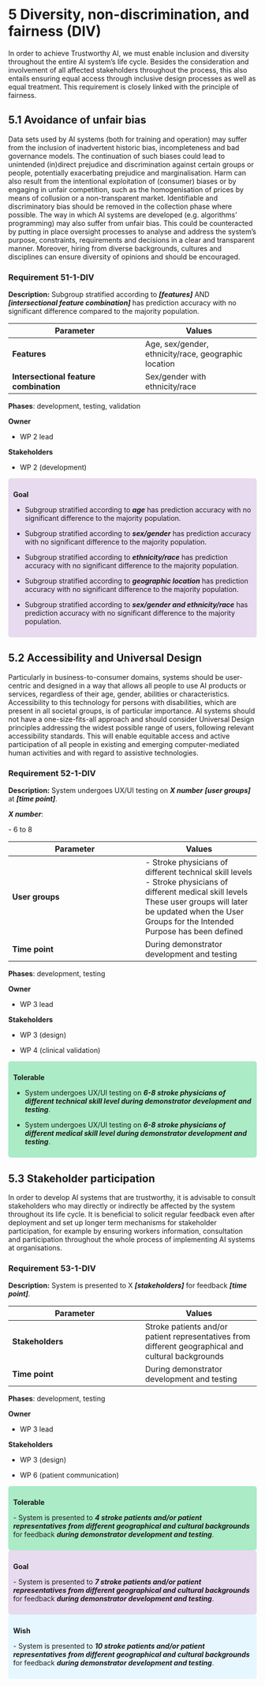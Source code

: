 # 5 Diversity, non-discrimination, and fairness (DIV)

In order to achieve Trustworthy AI, we must enable inclusion and diversity throughout the entire AI system’s life cycle. Besides the consideration and involvement of all affected stakeholders throughout the process, this also entails ensuring equal access through inclusive design processes as well as equal treatment. This requirement is closely linked with the principle of fairness.

## 5.1 Avoidance of unfair bias

Data sets used by AI systems (both for training and operation) may suffer from the inclusion of inadvertent historic bias, incompleteness and bad governance models. The continuation of such biases could lead to unintended (in)direct prejudice and discrimination against certain groups or people, potentially exacerbating prejudice and marginalisation. Harm can also result from the intentional exploitation of (consumer) biases or by engaging in unfair competition, such as the homogenisation of prices by means of collusion or a non-transparent market. Identifiable and discriminatory bias should be removed in the collection phase where possible. The way in which AI systems are developed (e.g. algorithms’ programming) may also suffer from unfair bias. This could be counteracted by putting in place oversight processes to analyse and address the system’s purpose, constraints, requirements and decisions in a clear and transparent manner. Moreover, hiring from diverse backgrounds, cultures and disciplines can ensure diversity of opinions and should be encouraged.

### Requirement 51-1-DIV {#51-1-div}

**Description:** Subgroup stratified according to ***\[features\]*** AND ***\[intersectional feature combination\]*** has prediction accuracy with no significant difference compared to the majority population.

| **Parameter**                                  | **Values**                              |
|------------------------------------------------|-----------------------------------------|
| **Features**                                   | Age, sex/gender, ethnicity/race, geographic location|
| **Intersectional feature combination**         | Sex/gender with ethnicity/race|


**Phases**: development, testing, validation

**Owner**

- WP 2 lead

**Stakeholders**

- WP 2 (development)

<div style="background-color: #e8daef; padding:10px; border-radius:5px;">

**Goal**

- Subgroup stratified according to ***age*** has prediction accuracy with no significant difference to the majority population.

- Subgroup stratified according to ***sex/gender*** has prediction accuracy with no significant difference to the majority population.

- Subgroup stratified according to ***ethnicity/race*** has prediction accuracy with no significant difference to the majority population.

- Subgroup stratified according to ***geographic location*** has prediction accuracy with no significant difference to the majority population.

- Subgroup stratified according to ***sex/gender and ethnicity/race*** has prediction accuracy with no significant difference to the majority population.

</div>

## 5.2 Accessibility and Universal Design

Particularly in business-to-consumer domains, systems should be user-centric and designed in a way that allows all people to use AI products or services, regardless of their age, gender, abilities or characteristics. Accessibility to this technology for persons with disabilities, which are present in all societal groups, is of particular importance. AI systems should not have a one-size-fits-all approach and should consider Universal Design principles addressing the widest possible range of users, following relevant accessibility standards. This will enable equitable access and active participation of all people in existing and emerging computer-mediated human activities and with regard to assistive technologies.

### Requirement 52-1-DIV {#52-1-div}

**Description:** System undergoes UX/UI testing on ***X number*** ***\[user groups\]*** at ***\[time point\]***.

***X number***:

\- 6 to 8

| **Parameter**                                  | **Values**                              |
|------------------------------------------------|-----------------------------------------|
| **User groups**                                | - Stroke physicians of different technical skill levels<br>- Stroke physicians of different medical skill levels<br> These user groups will later be updated when the User Groups for the Intended Purpose has been defined|
| **Time point**                                 | During demonstrator development and testing|


**Phases**: development, testing

**Owner**

- WP 3 lead

**Stakeholders**

- WP 3 (design)

- WP 4 (clinical validation)

<div style="background-color:#abebc6; padding:10px; border-radius:5px;">

**Tolerable**

- System undergoes UX/UI testing on ***6-8 stroke physicians of different technical skill level during demonstrator development and testing***.

- System undergoes UX/UI testing on ***6-8 stroke physicians of different medical skill level during demonstrator development and testing***.

</div>

## 5.3 Stakeholder participation

In order to develop AI systems that are trustworthy, it is advisable to consult stakeholders who may directly or indirectly be affected by the system throughout its life cycle. It is beneficial to solicit regular feedback even after deployment and set up longer term mechanisms for stakeholder participation, for example by ensuring workers information, consultation and participation throughout the whole process of implementing AI systems at organisations.

### Requirement 53-1-DIV {#53-1-div}

**Description:** System is presented to X ***\[stakeholders\]*** for feedback ***\[time point\]***.

| **Parameter**                                  | **Values**                              |
|------------------------------------------------|-----------------------------------------|
| **Stakeholders**                               | Stroke patients and/or patient representatives from different geographical and cultural backgrounds|
| **Time point**                                 | During demonstrator development and testing|


**Phases**: development, testing

**Owner**

- WP 3 lead

**Stakeholders**

- WP 3 (design)

- WP 6 (patient communication)

<div style="background-color:#abebc6; padding:10px; border-radius:5px;">

**Tolerable**

\- System is presented to ***4 stroke patients and/or patient representatives from different geographical and cultural backgrounds*** for feedback ***during demonstrator development and testing***.

</div>

<div style="background-color: #e8daef; padding:10px; border-radius:5px;">

**Goal**

\- System is presented to ***7 stroke patients and/or patient representatives from different geographical and cultural backgrounds*** for feedback ***during demonstrator development and testing***.

</div>

<div style="background-color:#e6f7ff; padding:10px; border-radius:5px;">

**Wish**

\- System is presented to ***10 stroke patients and/or patient representatives from different geographical and cultural backgrounds*** for feedback ***during demonstrator development and testing***.

</div>

